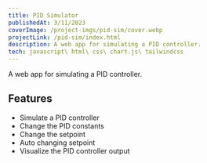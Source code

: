 ```yaml
---
title: PID Simulator
publishedAt: 3/11/2023
coverImage: /project-imgs/pid-sim/cover.webp
projectLink: /pid-sim/index.html
description: A web app for simulating a PID controller.
tech: javascript\ html\ css\ chart.js\ tailwindcss
---
```


A web app for simulating a PID controller.

## Features

- Simulate a PID controller
- Change the PID constants
- Change the setpoint
- Auto changing setpoint
- Visualize the PID controller output
